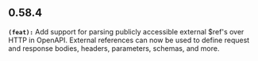 ## 0.58.4
**`(feat):`** Add support for parsing publicly accessible external $ref's over HTTP in OpenAPI. External references 
can now be used to define request and response bodies, headers, parameters, schemas, and more.


